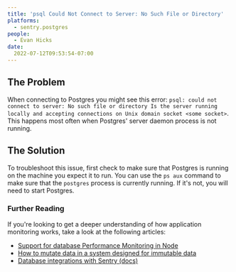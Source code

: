```yaml
---
title: 'psql Could Not Connect to Server: No Such File or Directory'
platforms:
  - sentry.postgres
people:
  - Evan Hicks
date:
  2022-07-12T09:53:54-07:00
---
```


## The Problem

When connecting to Postgres you might see this error: `psql: could not connect to server: No such file or directory Is the server running locally and accepting connections on Unix domain socket <some socket>`. This happens most often when Postgres' server daemon process is not running.

## The Solution

To troubleshoot this issue, first check to make sure that Postgres is running on the machine you expect it to run. You can use the `ps aux` command to make sure that the `postgres` process is currently running. If it's not, you will need to start Postgres.

### Further Reading

If you're looking to get a deeper understanding of how application monitoring works, take a look at the following articles:

- [Support for database Performance Monitoring in Node](https://blog.sentry.io/support-for-database-performance-monitoring-in-node)
- [How to mutate data in a system designed for immutable data](https://blog.sentry.io/how-to-mutate-data-in-a-system-designed-for-immutable-data)
- [Database integrations with Sentry (docs)](https://docs.sentry.io/platforms/node/performance/database)
